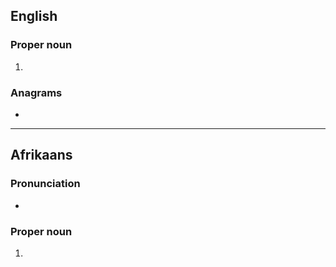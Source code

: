 {{also|deut|Deut}}
==English==

===Proper noun===
{{en-proper noun}}

# {{abbreviation of|en|Deuteronomy}}

===Anagrams===
* {{anagrams|en|a=detu|'tude|-tude|Duet|duet|tude}}

----

==Afrikaans==

===Pronunciation===
* {{audio|af|LL-Q14196 (afr)-Oesjaar-Deut..wav|Audio}}

===Proper noun===
{{af-proper noun}}

# {{lb|af|biblical}} {{abbreviation of|af|Deuteronomium}}